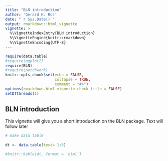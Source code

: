 ```yaml
---
title: "BLN introduction"
author: 'Gerard H. Ros'
date: "`r Sys.Date()`"
output: rmarkdown::html_vignette
vignette: >
  %\VignetteIndexEntry{BLN introduction}
  %\VignetteEngine{knitr::rmarkdown}
  %\VignetteEncoding{UTF-8}
---
```


```r
require(data.table)
#require(ggplot2)
require(BLN)
#require(patchwork)
knitr::opts_chunk$set(echo = FALSE,
                      collapse = TRUE,
                      comment = "#>")
options(rmarkdown.html_vignette.check_title = FALSE)
setDTthreads(1)
```


## BLN introduction

This vignette will give you a short introduction on the BLN package.
Text will follow later


```r

# make data table
 
dt <- data.table(test= 1:3)

```


```r
#knitr::kable(dt, format = 'html')
```
